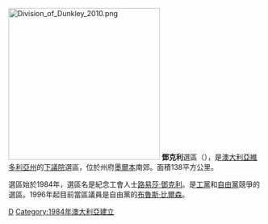 [[File:Division_of_Dunkley_2010.png|300px]]
'''鄧克利'''選區（{{lang-en|Division of Dunkley}}），是[[澳大利亞|澳大利亞]][[維多利亞州|維多利亞州]]的[[澳大利亞下議院|下議院]]選區，位於州府[[墨爾本|墨爾本]]南郊。面積138平方公里。

選區始於1984年，選區名是紀念工會人士[[路易莎·鄧克利|路易莎·鄧克利]]。是[[澳大利亞工黨|工黨]]和[[澳大利亞自由黨|自由黨]]競爭的選區。1996年起目前當區議員是自由黨的[[布魯斯·比爾森|布魯斯·比爾森]]。

[[Category:澳大利亞國會選區|D]]
[[Category:1984年澳大利亞建立|Category:1984年澳大利亞建立]]